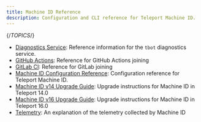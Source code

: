 ```yaml
---
title: Machine ID Reference
description: Configuration and CLI reference for Teleport Machine ID.
---
```


{/*TOPICS*/}

- [Diagnostics Service](diagnostics-service.mdx): Reference information for the `tbot` diagnostics service.
- [GitHub Actions](github-actions.mdx): Reference for GitHub Actions joining
- [GitLab CI](gitlab.mdx): Reference for GitLab joining
- [Machine ID Configuration Reference](configuration.mdx): Configuration reference for Teleport Machine ID.
- [Machine ID v14 Upgrade Guide](v14-upgrade-guide.mdx): Upgrade instructions for Machine ID in Teleport 14.0
- [Machine ID v16 Upgrade Guide](v16-upgrade-guide.mdx): Upgrade instructions for Machine ID in Teleport 16.0
- [Telemetry](telemetry.mdx): An explanation of the telemetry collected by Machine ID
